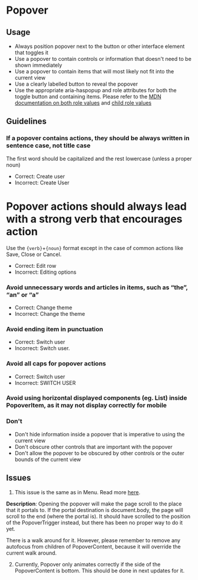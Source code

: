 # Popover

## Usage

- Always position popover next to the button or other interface element that toggles it
- Use a popover to contain controls or information that doesn't need to be shown immediately
- Use a popover to contain items that will most likely not fit into the current view
- Use a clearly labelled button to reveal the popover
- Use the appropriate aria-haspopup and role attributes for both the toggle button and containing items. Please refer to the [MDN documentation on both role values](https://developer.mozilla.org/en-US/docs/Web/Accessibility/ARIA/Attributes/aria-haspopup#values) and [child role values](https://developer.mozilla.org/en-US/docs/Web/Accessibility/ARIA/Attributes/aria-haspopup#values)

## Guidelines

### If a popover contains actions, they should be always written in sentence case, not title case

The first word should be capitalized and the rest lowercase (unless a proper noun)

- Correct: Create user
- Incorrect: Create User

# Popover actions should always lead with a strong verb that encourages action

Use the `{verb}`+`{noun}` format except in the case of common actions like Save, Close or Cancel.

- Correct: Edit row
- Incorrect: Editing options

### Avoid unnecessary words and articles in items, such as “the”, “an” or “a”

- Correct: Change theme
- Incorrect: Change the theme

### Avoid ending item in punctuation

- Correct: Switch user
- Incorrect: Switch user.

### Avoid all caps for popover actions

- Correct: Switch user
- Incorrect: SWITCH USER

### Avoid using horizontal displayed components (eg. List) inside PopoverItem, as it may not display correctly for mobile

### Don't

- Don't hide information inside a popover that is imperative to using the current view
- Don't obscure other controls that are important with the popover
- Don't allow the popover to be obscured by other controls or the outer bounds of the current view

## Issues

1. This issue is the same as in Menu. Read more [here](https://github.com/radix-ui/primitives/issues/1522).

<b>Description</b>: Opening the popover will make the page scroll to the place
that it portals to. If the portal destination is document.body, the page will
scroll to the end (where the portal is). It should have scrolled to the position
of the PopoverTrigger instead, but there has been no proper way to do it yet.

There is a walk around for it. However, please remember to remove any autofocus from children of PopoverContent, because it will override the current walk around.

2. Currently, Popover only animates correctly if the side of the PopoverContent is bottom. This should be done in next updates for it.
